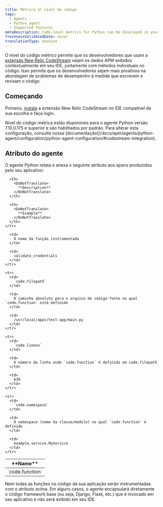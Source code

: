 ```yaml
---
title: Métrica al nível do código
tags:
  - Agents
  - Python agent
  - Supported features
metaDescription: Code-level metrics for Python can be displayed in your IDE using the New Relic CodeStream extension.
freshnessValidatedDate: never
translationType: machine
---
```


O nível do código métrico permite que os desenvolvedores que usam a [extensão New Relic CodeStream](/docs/codestream/observability/code-level-metrics) vejam os dados APM exibidos contextualmente em seu IDE, juntamente com métodos individuais no código. Isso permite que os desenvolvedores sejam mais proativos na abordagem de problemas de desempenho à medida que escrevem e revisam o código.

## Começando

Primeiro, [instale](/docs/codestream/start-here/install-codestream) a extensão New Relic CodeStream no IDE compatível de sua escolha e faça login.

<Callout variant="important">
  Nível do código métrica estão disponíveis para o agente Python versão 7.10.0.175 e superior e são habilitados por padrão. Para alterar esta configuração, consulte nossa [documentação](/docs/apm/agents/python-agent/configuration/python-agent-configuration/#codestream-integration).
</Callout>

## Atributo do agente

O agente Python relata e anexa o seguinte atributo aos spans produzidos pelo seu aplicativo:

<table>
  <thead>
    <tr>
      <th>
        <DoNotTranslate>
          **Name**
        </DoNotTranslate>
      </th>

      <th>
        <DoNotTranslate>
          **Description**
        </DoNotTranslate>
      </th>

      <th>
        <DoNotTranslate>
          **Example**
        </DoNotTranslate>
      </th>
    </tr>
  </thead>

  <tbody>
    <tr>
      <td>
        `code.function`
      </td>

      <td>
        O nome da função instrumentada
      </td>

      <td>
        validate_credentials
      </td>
    </tr>

    <tr>
      <td>
        `code.filepath`
      </td>

      <td>
        O caminho absoluto para o arquivo de código-fonte no qual `code.function` está definido
      </td>

      <td>
        /usr/local/apps/test-app/main.py
      </td>
    </tr>

    <tr>
      <td>
        `code.lineno`
      </td>

      <td>
        O número da linha onde `code.function` é definido em code.filepath
      </td>

      <td>
        639
      </td>
    </tr>

    <tr>
      <td>
        `code.namespace`
      </td>

      <td>
        O namespace (nome da classe/módulo) no qual `code.function` é definido
      </td>

      <td>
        example.service.MyService
      </td>
    </tr>
  </tbody>
</table>

<Callout variant="important">
  Nem todas as funções no código da sua aplicação serão instrumentadas com o atributo acima. Em alguns casos, o agente encapsulará diretamente o código framework base (ou seja, Django, Flask, etc.) que é invocado em seu aplicativo e não será exibido em seu IDE.
</Callout>
